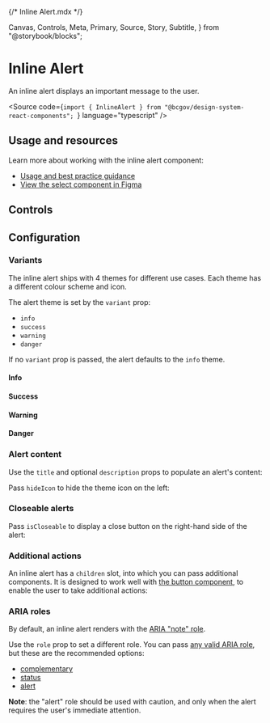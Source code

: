{/* Inline Alert.mdx */}

  Canvas,
  Controls,
  Meta,
  Primary,
  Source,
  Story,
  Subtitle,
} from "@storybook/blocks";


<Meta of={InlineAlertStories} />

# Inline Alert

<Subtitle>An inline alert displays an important message to the user.</Subtitle>

<Source
  code={`import { InlineAlert } from "@bcgov/design-system-react-components"; `}
  language="typescript"
/>

## Usage and resources

Learn more about working with the inline alert component:

- [Usage and best practice guidance]()
- [View the select component in Figma](https://www2.gov.bc.ca/gov/content?id=8E36BE1D10E04A17B0CD4D913FA7AC43#designers)

## Controls

<Primary of={InlineAlertStories} />
<Controls of={InlineAlertStories.InlineAlertTemplate} />

## Configuration

### Variants

The inline alert ships with 4 themes for different use cases. Each theme has a different colour scheme and icon.

The alert theme is set by the `variant` prop:

- `info`
- `success`
- `warning`
- `danger`

If no `variant` prop is passed, the alert defaults to the `info` theme.

#### Info

<Canvas of={InlineAlertStories.InfoAlert} />

#### Success

<Canvas of={InlineAlertStories.SuccessAlert} />

#### Warning

<Canvas of={InlineAlertStories.WarningAlert} />

#### Danger

<Canvas of={InlineAlertStories.DangerAlert} />

### Alert content

Use the `title` and optional `description` props to populate an alert's content:

<Canvas of={InlineAlertStories.InlineAlertTemplate} />

Pass `hideIcon` to hide the theme icon on the left:

<Canvas of={InlineAlertStories.InlineAlertWithoutIcon} />

### Closeable alerts

Pass `isCloseable` to display a close button on the right-hand side of the alert:

<Canvas of={InlineAlertStories.CloseableAlert} />

### Additional actions

An inline alert has a `children` slot, into which you can pass additional components. It is designed to work well with [the button component](?path=/docs/components-button-button--docs), to enable the user to take additional actions:

<Canvas of={InlineAlertStories.InlineAlertWithActions} />

### ARIA roles

By default, an inline alert renders with the [ARIA "note" role](https://developer.mozilla.org/en-US/docs/Web/Accessibility/ARIA/Roles/note_role).

Use the `role` prop to set a different role. You can pass [any valid ARIA role](https://developer.mozilla.org/en-US/docs/Web/Accessibility/ARIA/Roles), but these are the recommended options:

- [complementary](https://developer.mozilla.org/en-US/docs/Web/Accessibility/ARIA/Roles/complementary_role)
- [status](https://developer.mozilla.org/en-US/docs/Web/Accessibility/ARIA/Roles/status_role)
- [alert](https://developer.mozilla.org/en-US/docs/Web/Accessibility/ARIA/Roles/alert_role)

**Note**: the "alert" role should be used with caution, and only when the alert requires the user's immediate attention.
